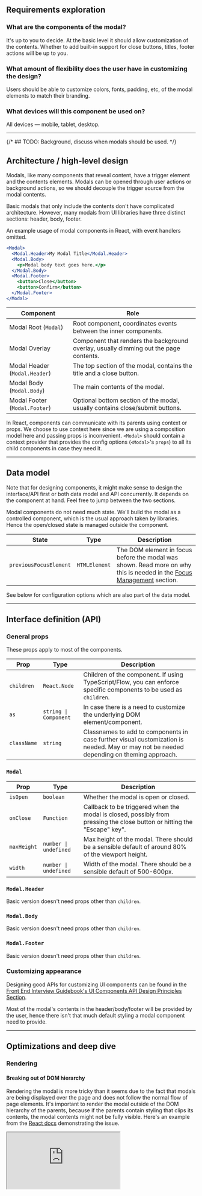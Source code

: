## Requirements exploration

### What are the components of the modal?

It's up to you to decide. At the basic level it should allow customization of the contents. Whether to add built-in support for close buttons, titles, footer actions will be up to you.

### What amount of flexibility does the user have in customizing the design?

Users should be able to customize colors, fonts, padding, etc, of the modal elements to match their branding.

### What devices will this component be used on?

All devices — mobile, tablet, desktop.

---

{/* ## TODO: Background, discuss when modals should be used. */}

## Architecture / high-level design

Modals, like many components that reveal content, have a trigger element and the contents elements. Modals can be opened through user actions or background actions, so we should decouple the trigger source from the modal contents.

Basic modals that only include the contents don't have complicated architecture. However, many modals from UI libraries have three distinct sections: header, body, footer.

An example usage of modal components in React, with event handlers omitted.

```jsx
<Modal>
  <Modal.Header>My Modal Title</Modal.Header>
  <Modal.Body>
    <p>Modal body text goes here.</p>
  </Modal.Body>
  <Modal.Footer>
    <button>Close</button>
    <button>Confirm</button>
  </Modal.Footer>
</Modal>
```

| Component | Role |
| --- | --- |
| Modal Root (`Modal`) | Root component, coordinates events between the inner components. |
| Modal Overlay | Component that renders the background overlay, usually dimming out the page contents. |
| Modal Header (`Modal.Header`) | The top section of the modal, contains the title and a close button. |
| Modal Body (`Modal.Body`) | The main contents of the modal. |
| Modal Footer (`Modal.Footer`) | Optional bottom section of the modal, usually contains close/submit buttons. |

In React, components can communicate with its parents using context or props. We choose to use context here since we are using a composition model here and passing props is inconvenient. `<Modal>` should contain a context provider that provides the config options (`<Modal>`'s `props`) to all its child components in case they need it.

---

## Data model

Note that for designing components, it might make sense to design the interface/API first or both data model and API concurrently. It depends on the component at hand. Feel free to jump between the two sections.

Modal components do not need much state. We'll build the modal as a controlled component, which is the usual approach taken by libraries. Hence the open/closed state is managed outside the component.

| State | Type | Description |
| --- | --- | --- |
| `previousFocusElement` | `HTMLElement` | The DOM element in focus before the modal was shown. Read more on why this is needed in the [Focus Management](#focus-management) section. |

See below for configuration options which are also part of the data model.

---

## Interface definition (API)

### General props

These props apply to most of the components.

| Prop | Type | Description |
| --- | --- | --- |
| `children` | `React.Node` | Children of the component. If using TypeScript/Flow, you can enforce specific components to be used as `children`. |
| `as` | `string \| Component` | In case there is a need to customize the underlying DOM element/component. |
| `className` | `string` | Classnames to add to components in case further visual customization is needed. May or may not be needed depending on theming approach. |

### `Modal`

| Prop | Type | Description |
| --- | --- | --- |
| `isOpen` | `boolean` | Whether the modal is open or closed. |
| `onClose` | `Function` | Callback to be triggered when the modal is closed, possibly from pressing the close button or hitting the "Escape" key". |
| `maxHeight` | `number \| undefined` | Max height of the modal. There should be a sensible default of around 80% of the viewport height. |
| `width` | `number \| undefined` | Width of the modal. There should be a sensible default of 500-600px. |

### `Modal.Header`

Basic version doesn't need props other than `children`.

### `Modal.Body`

Basic version doesn't need props other than `children`.

### `Modal.Footer`

Basic version doesn't need props other than `children`.

### Customizing appearance

Designing good APIs for customizing UI components can be found in the [Front End Interview Guidebook's UI Components API Design Principles Section](/front-end-interview-guidebook/user-interface-components-api-design-principles).

Most of the modal's contents in the header/body/footer will be provided by the user, hence there isn't that much default styling a modal component need to provide.

---

## Optimizations and deep dive

### Rendering

#### Breaking out of DOM hierarchy

Rendering the modal is more tricky than it seems due to the fact that modals are being displayed over the page and does not follow the normal flow of page elements. It's important to render the modal outside of the DOM hierarchy of the parents, because if the parents contain styling that clips its contents, the modal contents might not be fully visible. Here's an example from the [React docs](https://beta.reactjs.org/reference/react-dom/createPortal#rendering-a-modal-dialog-with-a-portal) demonstrating the issue.

<iframe
  src="https://codesandbox.io/embed/wnr51p?fontsize=14&hidenavigation=1&theme=dark&module=/App.js,/NoPortalExample.js,/PortalExample.js,/ModalContent.js,/styles.css&view=split"
  style={{
    width: '100%',
    height: 500,
    border: 0,
    borderRadius: 4,
    overflow: 'hidden',
  }}
  title="Modal Clipping Example"
  allow="accelerometer; ambient-light-sensor; camera; encrypted-media; geolocation; gyroscope; hid; microphone; midi; payment; usb; vr; xr-spatial-tracking"
  sandbox="allow-forms allow-modals allow-popups allow-presentation allow-same-origin allow-scripts"
/>

In React, rendering outside the DOM hierarchy of the parent component can be achieved using [React Portals](https://beta.reactjs.org/reference/react-dom/createPortal). Common use cases of portals include tooltips, dropdown menus, popovers.

#### Overlay

To help users focus on the content within the modal, there is usually an overlay/backdrop to dim out the page's contents. To render an element that covers the whole page, we can use the following CSS:

```css
.modal-overlay {
  /* Black color with some opacity. */
  background-color: rgba(0, 0, 0, 0.7);
  position: fixed;
  top: 0;
  left: 0;
  right: 0;
  bottom: 0;
}
```

#### Centered modal

To center the modal contents within the modal overlay, we can add the following styles to the `.modal-overlay`:

```css
.modal-overlay {
  /* Original styles are omitted. */
  display: flex;
  justify-content: center;
  padding: 20px;
}
```

which will work with the following HTML structure.

```html
<div className="modal-overlay">
  <div className="modal-contents">...</div>
</div>
```

If vertical centering of the contents is desired, `align-items: center` can be added to `.modal-overlay`.

Here's a basic example of a modal with an overlay and optional vertical center mode:

<iframe
  src="https://codesandbox.io/embed/t1oldf?fontsize=14&hidenavigation=1&theme=dark&module=/src/App.js,/src/styles.css&view=split"
  style={{
    width: '100%',
    height: 500,
    border: 0,
    borderRadius: 4,
    overflow: 'hidden',
  }}
  title="Modal Example"
  allow="accelerometer; ambient-light-sensor; camera; encrypted-media; geolocation; gyroscope; hid; microphone; midi; payment; usb; vr; xr-spatial-tracking"
  sandbox="allow-forms allow-modals allow-popups allow-presentation allow-same-origin allow-scripts"
/>

#### Maximum height

Since the modal can contain a lot of contents, we can set a default maximum height for the modal such that the excess items will be scrollable within `Modal.Body`. This height can also be customized by specifying the `maxHeight` prop.

#### Scroll lock

When the modal is shown, the modal contents are in focus. To prevent the user from scrolling the background contents, the page should lock page-level scrolling. One way is to add `overflow: hidden` to `<body>`.

#### Rendering in HTML or JavaScript

The modal can either be:

1. Rendered into the HTML like [Bootstrap's Modals](https://getbootstrap.com/docs/5.3/components/modal/). The modal is initially hidden from view via `display: none` / `opacity: 0` / `hidden` attribute, and those styles are toggled when the modal is to be shown.
1. Rendered on the fly via JavaScript after the modal trigger button is activated.

The pros of rendering in the HTML first is better runtime performance due to fewer DOM operations needed to show the modal. The downside is that the HTML can be unnecessarily bloated especially if the modal is never shown at all. Since modal contents usually contain secondary information, they shouldn't contribute towards SEO and doesn't need to be server side-rendered. The benefits of rendering the modal beforehand in HTML are relatively minor.

{/* ### TODO `z-index` */}

### Accessibility (a11y)

#### Mouse interactions

Typically, clicking outside the modal (on the overlay) will close the modal. We have to ensure that clicks within the modal do not close the modal.

```js
function clickListener(event) {
  // No-op if clicked element is a
  // descendant of the modal contents.
  if ($modalContentsElement.contains(event.target)) {
    return;
  }

  closeModal();
}

document.addEventListener('mousedown', clickListener);
document.addEventListener('touchstart', clickListener);
```

Remember to remove the `clickListener`s when the modal is closed.

Here's an example in React:

<iframe
  src="https://codesandbox.io/embed/74fyqc?fontsize=14&hidenavigation=1&theme=dark&module=/src/App.js,/src/styles.css&view=split"
  style={{
    width: '100%',
    height: 500,
    border: 0,
    borderRadius: 4,
    overflow: 'hidden',
  }}
  title="Modal Dismiss On Click Outside"
  allow="accelerometer; ambient-light-sensor; camera; encrypted-media; geolocation; gyroscope; hid; microphone; midi; payment; usb; vr; xr-spatial-tracking"
  sandbox="allow-forms allow-modals allow-popups allow-presentation allow-same-origin allow-scripts"
/>

#### Focus management

The most complicated aspect of implementing a modal is probably focus management. Contents within modals are meant to be treated like a separate document; using the <kbd>Tab</kbd> key cycles through focusable elements within the dialog only and focus can never be on elements outside of the component for as long as the modal is shown. This behavior/phenomenon is known as "focus trapping".

When a modal opens, focus moves to an element inside the modal. Generally, focus is set on the first focusable element, but there are some exceptions as mentioned in [Dialog (Modal) pattern](https://www.w3.org/WAI/ARIA/apg/patterns/dialog-modal/).

When a modal closes, focus returns to the element that opened the modal (unless the element no longer exists, then focus on another reasonable element).

**How to implement focus management for modals**:

1. When the modal is first opened, keep a reference to the element that opened the modal in the modal's state.
1. Focus on an element inside the modal.
1. Add `keydown` listeners for the <kbd>Tab</kbd> key that contains the following logic:
   1. When the <kbd>Tab</kbd> key is pressed, determine if the focus should be shifted to the next or previous tabbable element by checking if the <kbd>Shift</kbd> key is also pressed (via the `shiftKey` value on the `KeyboardEvent`).
   1. Find all tabbable elements within the modal.
   1. From the current focused element, find the next/previous tabbable element.
   1. Focus on that new element.
1. When the modal is closed, hide the modal and move focus to the element that opened the modal.

In practice, focus trapping can be done via [focus-trap](https://focus-trap.github.io/focus-trap/) libraries. If using React, the [`react-focus-lock`](https://github.com/theKashey/react-focus-lock) library which is what [Reach UI's Dialog component](https://reach.tech/dialog) uses.

#### Keyboard interactions

The following is extracted from the [Dialog (Modal) pattern](https://www.w3.org/WAI/ARIA/apg/patterns/dialog-modal/):

| Key | Description |
| --- | --- |
| <kbd>Tab</kbd> | Moves focus to the next tabbable element inside the modal. If focus is on the last tabbable element inside the modal, moves focus to the first tabbable element inside the modal. |
| <kbd>Shift</kbd> + <kbd>Tab</kbd> | Moves focus to the previous tabbable element inside the modal. If focus is on the first tabbable element inside the modal, moves focus to the last tabbable element inside the modal. |
| <kbd>Esc</kbd> | Closes the modal. |

Focus trapping is essential for the required <kbd>Tab</kbd>-ing behavior, otherwise the focus will "leak" out of the modal:

#### WAI-ARIA roles, states, and properties

The following is extracted from the [Dialog (Modal) pattern](https://www.w3.org/WAI/ARIA/apg/patterns/dialog-modal/).

- The element that serves as the modal container has a role of `dialog`.
- All elements required to operate the modal are descendants of the element that has role `dialog`.
- The modal container element has `aria-modal` set to `true`.
- The modal has either:
  - A value set for the `aria-labelledby` property that refers to a visible modal title.
  - A label specified by `aria-label`.
- Optional `aria-describedby` property is set on the element with the `dialog` role to indicate which element or elements in the dialog contain content that describes the primary purpose or message of the dialog. Read the full guidance at [Dialog (Modal) pattern](https://www.w3.org/WAI/ARIA/apg/patterns/dialog-modal/).

#### `<dialog>` element

HTML now has a native `<dialog>` element that can be used in creating modal dialogs as it provides usability and accessibility features that must be replicated if using other elements for a similar purpose.

However, it is still relatively new and browser compatibility is not great. Moreover, behaviors like focus trapping still has to be manually implemented, which makes using a native `<dialog>` element less compelling.

### Animations and transitions

If animation of the modal elements is desired and the transitions of the overlay and the contents need to be independent (e.g. overlay fades in while the contents translates up vertically), the DOM structure will have to be changed and the contents cannot be rendered within the overlay's DOM. A structure similar to like this will be required:

```html
<div>
  <!-- The overlay, rendered as a fixed sibling to the contents. -->
  <div class="modal-overlay" aria-hidden="true"></div>
  <!-- Full screen container to center the panel. -->
  <div class="modal-contents-container">
    <div class="modal-contents">...</div>
  </div>
</div>
```

Here's an example of the entrance animation in React:

<iframe
  src="https://codesandbox.io/embed/imlco8?fontsize=14&hidenavigation=1&theme=dark&module=/src/App.js,/src/styles.css&view=split"
  style={{
    width: '100%',
    height: 500,
    border: 0,
    borderRadius: 4,
    overflow: 'hidden',
  }}
  title="Modal Animations"
  allow="accelerometer; ambient-light-sensor; camera; encrypted-media; geolocation; gyroscope; hid; microphone; midi; payment; usb; vr; xr-spatial-tracking"
  sandbox="allow-forms allow-modals allow-popups allow-presentation allow-same-origin allow-scripts"
/>

Exit transitions are non-trivial to implement properly in React because conditional rendering causes the DOM elements to be removed from the document when they are no longer needed on the page. Here's an example of a modal where the entrance and exit are both animated.

<iframe
  src="https://codesandbox.io/embed/t3wwxr?fontsize=14&hidenavigation=1&theme=dark&module=/src/App.js,/src/styles.css&view=split"
  style={{
    width: '100%',
    height: 500,
    border: 0,
    borderRadius: 4,
    overflow: 'hidden',
  }}
  title="Modal Animations"
  allow="accelerometer; ambient-light-sensor; camera; encrypted-media; geolocation; gyroscope; hid; microphone; midi; payment; usb; vr; xr-spatial-tracking"
  sandbox="allow-forms allow-modals allow-popups allow-presentation allow-same-origin allow-scripts"
/>

### Internationalization (i18n)

Since all user-facing strings are provided by the user, strings can be displayed as-is. However, do note that some strings can be long in certain languages, so overflowing text should either by truncated or wrapped. Text shouldn't overflow out of the modal elements. You usually don't want the modal title/footer to be more than a line long, so truncation is recommended here.

For RTL languages, the modal elements have to be horizontally flipped. To achieve this, the root modal component can take in a `direction` config option/prop and render contents depending on the value.

![Modal Dialog Right-to-left Example](/img/questions/modal-dialog/modal-dialog-rtl.png)

### Stacked modals

It is possible for modal contents to contain triggers that present even more modals, so the following needs to be considered:

- Decide whether there should be an overlay per modal level, which will visually make the backdrop darker the higher the level of stacking.
- Dismissing a modal via the <kbd>Esc</kbd> key or clicking outside the topmost modal's contents should only dismiss the topmost modal and not all the modals.
- Dismissing a lower layer modal should also dismiss all the modals on top of it (or make this behavior customizable).

### Advanced topics

{/* TODO */}

- Tooltips and dropdown menus within a modal.
- Alert dialog role and [ARIA pattern](https://www.w3.org/WAI/ARIA/apg/patterns/alertdialog/).

---

## References

- Themed examples
  - [Modal · Bootstrap v5.3](https://getbootstrap.com/docs/5.3/components/modal)
  - [React Modal component - Material UI](https://mui.com/material-ui/react-modal/)
- Headless examples
  - [Dialog — Radix UI](https://www.radix-ui.com/docs/primitives/components/dialog)
  - [Dialog (Modal) — Reach UI](https://reach.tech/dialog)
  - [Dialog (Modal) - Headless UI](https://headlessui.com/react/dialog)
- Aria Authoring Practices Guide (APG)
  - [Dialog (Modal) Pattern](https://www.w3.org/WAI/ARIA/apg/patterns/dialog-modal/)
  - [Alert and Message Dialogs Pattern](https://www.w3.org/WAI/ARIA/apg/patterns/alertdialog/)
